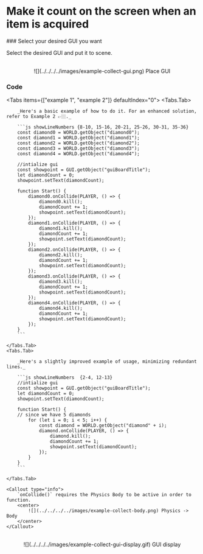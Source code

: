 
# Make it count on the screen when an item is acquired

<Steps>
### Select your desired GUI you want

Select the desired GUI and put it to scene.

<br />
<center>![](../../../../images/example-collect-gui.png) Place GUI </center>

### Code

<Tabs items={["example 1", "example 2"]} defaultIndex="0">
    <Tabs.Tab>

        _Here's a basic example of how to do it. For an enhanced solution, refer to Example 2 👉🏼._

        ```js showLineNumbers {8-10, 15-16, 20-21, 25-26, 30-31, 35-36}
        const diamond0 = WORLD.getObject("diamond0");
        const diamond1 = WORLD.getObject("diamond1");
        const diamond2 = WORLD.getObject("diamond2");
        const diamond3 = WORLD.getObject("diamond3");
        const diamond4 = WORLD.getObject("diamond4");

        //intialize gui
        const showpoint = GUI.getObject("guiBoardTitle");
        let diamondCount = 0;
        showpoint.setText(diamondCount);

        function Start() {
            diamond0.onCollide(PLAYER, () => {
                diamond0.kill();
                diamondCount += 1;
                showpoint.setText(diamondCount);
            });
            diamond1.onCollide(PLAYER, () => {
                diamond1.kill();
                diamondCount += 1;
                showpoint.setText(diamondCount);
            });
            diamond2.onCollide(PLAYER, () => {
                diamond2.kill();
                diamondCount += 1;
                showpoint.setText(diamondCount);
            });
            diamond3.onCollide(PLAYER, () => {
                diamond3.kill();
                diamondCount += 1;
                showpoint.setText(diamondCount);
            });
            diamond4.onCollide(PLAYER, () => {
                diamond4.kill();
                diamondCount += 1;
                showpoint.setText(diamondCount);
            });
        }
        ```

    </Tabs.Tab>
    <Tabs.Tab>

        _Here's a slightly improved example of usage, minimizing redundant lines._

        ```js showLineNumbers  {2-4, 12-13}
        //intialize gui
        const showpoint = GUI.getObject("guiBoardTitle");
        let diamondCount = 0;
        showpoint.setText(diamondCount);

        function Start() {
        // since we have 5 diamonds
            for (let i = 0; i < 5; i++) {
                const diamond = WORLD.getObject("diamond" + i);
                diamond.onCollide(PLAYER, () => {
                    diamond.kill();
                    diamondCount += 1;
                    showpoint.setText(diamondCount);
                });
            }
        }
        ```

    </Tabs.Tab>

    <Callout type="info">
        `onCollide()` requires the Physics Body to be active in order to function.
        <center>
            ![](../../../../images/example-collect-body.png) Physics -> Body
        </center>
    </Callout>

</Tabs>

<br />
<center>![](../../../../images/example-collect-gui-display.gif) GUI display </center>
</Steps>
